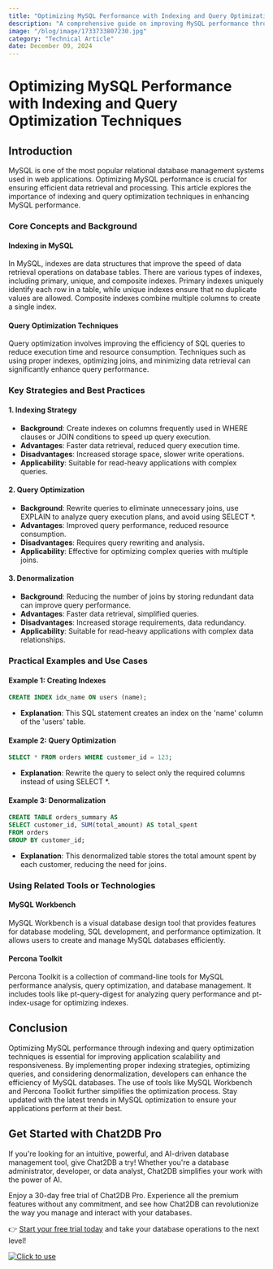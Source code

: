 ```yaml
---
title: "Optimizing MySQL Performance with Indexing and Query Optimization Techniques"
description: "A comprehensive guide on improving MySQL performance through indexing and query optimization techniques."
image: "/blog/image/1733733807230.jpg"
category: "Technical Article"
date: December 09, 2024
---
```


# Optimizing MySQL Performance with Indexing and Query Optimization Techniques

## Introduction

MySQL is one of the most popular relational database management systems used in web applications. Optimizing MySQL performance is crucial for ensuring efficient data retrieval and processing. This article explores the importance of indexing and query optimization techniques in enhancing MySQL performance.

### Core Concepts and Background

#### Indexing in MySQL

In MySQL, indexes are data structures that improve the speed of data retrieval operations on database tables. There are various types of indexes, including primary, unique, and composite indexes. Primary indexes uniquely identify each row in a table, while unique indexes ensure that no duplicate values are allowed. Composite indexes combine multiple columns to create a single index.

#### Query Optimization Techniques

Query optimization involves improving the efficiency of SQL queries to reduce execution time and resource consumption. Techniques such as using proper indexes, optimizing joins, and minimizing data retrieval can significantly enhance query performance.

### Key Strategies and Best Practices

#### 1. Indexing Strategy

- **Background**: Create indexes on columns frequently used in WHERE clauses or JOIN conditions to speed up query execution.
- **Advantages**: Faster data retrieval, reduced query execution time.
- **Disadvantages**: Increased storage space, slower write operations.
- **Applicability**: Suitable for read-heavy applications with complex queries.

#### 2. Query Optimization

- **Background**: Rewrite queries to eliminate unnecessary joins, use EXPLAIN to analyze query execution plans, and avoid using SELECT *.
- **Advantages**: Improved query performance, reduced resource consumption.
- **Disadvantages**: Requires query rewriting and analysis.
- **Applicability**: Effective for optimizing complex queries with multiple joins.

#### 3. Denormalization

- **Background**: Reducing the number of joins by storing redundant data can improve query performance.
- **Advantages**: Faster data retrieval, simplified queries.
- **Disadvantages**: Increased storage requirements, data redundancy.
- **Applicability**: Suitable for read-heavy applications with complex data relationships.

### Practical Examples and Use Cases

#### Example 1: Creating Indexes

```sql
CREATE INDEX idx_name ON users (name);
```

- **Explanation**: This SQL statement creates an index on the 'name' column of the 'users' table.

#### Example 2: Query Optimization

```sql
SELECT * FROM orders WHERE customer_id = 123;
```

- **Explanation**: Rewrite the query to select only the required columns instead of using SELECT *.

#### Example 3: Denormalization

```sql
CREATE TABLE orders_summary AS
SELECT customer_id, SUM(total_amount) AS total_spent
FROM orders
GROUP BY customer_id;
```

- **Explanation**: This denormalized table stores the total amount spent by each customer, reducing the need for joins.

### Using Related Tools or Technologies

#### MySQL Workbench

MySQL Workbench is a visual database design tool that provides features for database modeling, SQL development, and performance optimization. It allows users to create and manage MySQL databases efficiently.

#### Percona Toolkit

Percona Toolkit is a collection of command-line tools for MySQL performance analysis, query optimization, and database management. It includes tools like pt-query-digest for analyzing query performance and pt-index-usage for optimizing indexes.

## Conclusion

Optimizing MySQL performance through indexing and query optimization techniques is essential for improving application scalability and responsiveness. By implementing proper indexing strategies, optimizing queries, and considering denormalization, developers can enhance the efficiency of MySQL databases. The use of tools like MySQL Workbench and Percona Toolkit further simplifies the optimization process. Stay updated with the latest trends in MySQL optimization to ensure your applications perform at their best.

## Get Started with Chat2DB Pro

If you're looking for an intuitive, powerful, and AI-driven database management tool, give Chat2DB a try! Whether you're a database administrator, developer, or data analyst, Chat2DB simplifies your work with the power of AI.

Enjoy a 30-day free trial of Chat2DB Pro. Experience all the premium features without any commitment, and see how Chat2DB can revolutionize the way you manage and interact with your databases.

👉 [Start your free trial today](https://chat2db.ai/pricing) and take your database operations to the next level!


[![Click to use](/image/blog/bg/chat2db.jpg)](https://chat2db.ai/)
